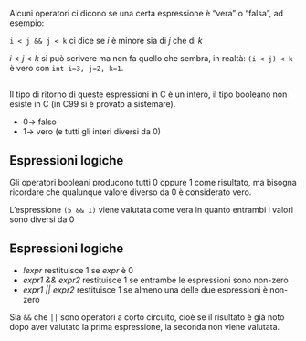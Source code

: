 Alcuni operatori ci dicono se una certa espressione è "vera" o "falsa", ad esempio:

`i < j && j < k` ci dice se $i$ è minore sia di $j$ che di $k$

::: {.callout-note}
$i < j < k$ si può scrivere ma non fa quello che sembra, in realtà: `(i < j) < k` è vero con `int i=3, j=2, k=1`.
:::

##

Il tipo di ritorno di queste espressioni in C è un intero, il tipo booleano non esiste in C (in C99 si è provato a sistemare).

- $0 \rightarrow$ falso
- $1 \rightarrow$ vero (e tutti gli interi diversi da $0$)

## Espressioni logiche

Gli operatori booleani producono tutti 0 oppure 1 come risultato, ma bisogna ricordare che qualunque valore diverso da 0 è considerato vero.

L'espressione `(5 && 1)` viene valutata come vera in quanto entrambi i valori sono diversi da 0

## Espressioni logiche

- *!expr* restituisce 1 se *expr* è 0
- *expr1 && expr2* restituisce 1 se entrambe le espressioni sono non-zero
- *expr1 || expr2* restituisce 1 se almeno una delle due espressioni è non-zero

::: {.callout-note}
Sia `&&` che `||` sono operatori a corto circuito, cioè se il risultato è già noto dopo aver valutato la prima espressione, la seconda non viene valutata.
:::
